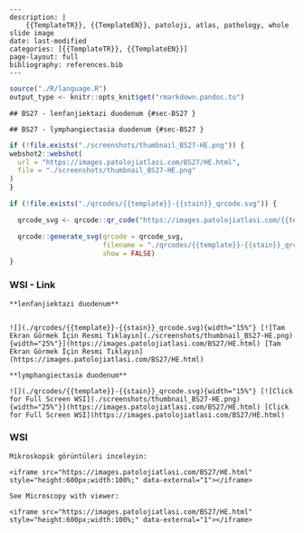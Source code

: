 

```comment
---
description: |
    {{TemplateTR}}, {{TemplateEN}}, patoloji, atlas, pathology, whole slide image
date: last-modified
categories: [{{TemplateTR}}, {{TemplateEN}}]
page-layout: full
bibliography: references.bib
---
```





```r
source("./R/language.R")
output_type <- knitr::opts_knit$get("rmarkdown.pandoc.to")
```


```asis
## BS27 - lenfanjiektazi duodenum {#sec-BS27 }
```


```asis
## BS27 - lymphangiectasia duodenum {#sec-BS27 }
```






```r
if (!file.exists("./screenshots/thumbnail_BS27-HE.png")) {
webshot2::webshot(
  url = "https://images.patolojiatlasi.com/BS27/HE.html",
  file = "./screenshots/thumbnail_BS27-HE.png"
)
}
```




```r
if (!file.exists("./qrcodes/{{template}}-{{stain}}_qrcode.svg")) {

  qrcode_svg <- qrcode::qr_code("https://images.patolojiatlasi.com/{{template}}/{{stain}}.html")

  qrcode::generate_svg(qrcode = qrcode_svg,
                       filename = "./qrcodes/{{template}}-{{stain}}_qrcode.svg",
                       show = FALSE)
}
```




::::: panel-tabset


### WSI - Link







```asis

**lenfanjiektazi duodenum**


![](./qrcodes/{{template}}-{{stain}}_qrcode.svg){width="15%"} [![Tam Ekran Görmek İçin Resmi Tıklayın](./screenshots/thumbnail_BS27-HE.png){width="25%"}](https://images.patolojiatlasi.com/BS27/HE.html) [Tam Ekran Görmek İçin Resmi Tıklayın](https://images.patolojiatlasi.com/BS27/HE.html)
```

```asis

**lymphangiectasia duodenum**

![](./qrcodes/{{template}}-{{stain}}_qrcode.svg){width="15%"} [![Click for Full Screen WSI](./screenshots/thumbnail_BS27-HE.png){width="25%"}](https://images.patolojiatlasi.com/BS27/HE.html) [Click for Full Screen WSI](https://images.patolojiatlasi.com/BS27/HE.html)

```





### WSI








```asis
Mikroskopik görüntüleri inceleyin:

<iframe src="https://images.patolojiatlasi.com/BS27/HE.html" style="height:600px;width:100%;" data-external="1"></iframe>

```





```asis

See Microscopy with viewer:

<iframe src="https://images.patolojiatlasi.com/BS27/HE.html" style="height:600px;width:100%;" data-external="1"></iframe>

```






:::::












